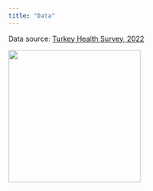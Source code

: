 ```yaml
---
title: "Data"
---
```


Data source: [Turkey Health Survey, 2022](https://data.tuik.gov.tr/Bulten/Index?p=Turkiye-Saglik-Arastirmasi-2022-49747)

![](letterc.gif){width="264"}
